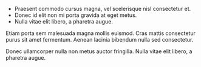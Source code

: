 - Praesent commodo cursus magna, vel scelerisque nisl consectetur et.
- Donec id elit non mi porta gravida at eget metus.
- Nulla vitae elit libero, a pharetra augue.

Etiam porta sem malesuada magna mollis euismod. Cras mattis consectetur purus sit amet fermentum.
Aenean lacinia bibendum nulla sed consectetur.

Donec ullamcorper nulla non metus auctor fringilla. Nulla vitae elit libero, a pharetra augue.
